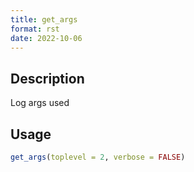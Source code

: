 ```yaml
--- 
title: get_args 
format: rst 
date: 2022-10-06 
--- 
```


## Description

Log args used


## Usage

```r
get_args(toplevel = 2, verbose = FALSE)
```


